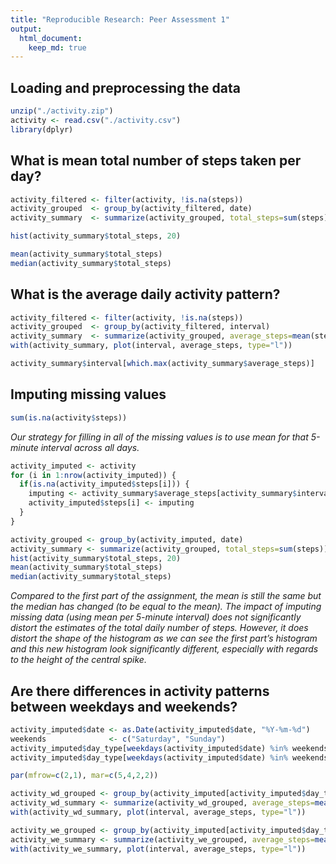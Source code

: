 ```yaml
---
title: "Reproducible Research: Peer Assessment 1"
output: 
  html_document:
    keep_md: true
---
```


## Loading and preprocessing the data

```r
unzip("./activity.zip")
activity <- read.csv("./activity.csv")
library(dplyr)
```

## What is mean total number of steps taken per day?

```r
activity_filtered <- filter(activity, !is.na(steps))
activity_grouped  <- group_by(activity_filtered, date)
activity_summary  <- summarize(activity_grouped, total_steps=sum(steps))
```

```r
hist(activity_summary$total_steps, 20)
```

```r
mean(activity_summary$total_steps)
median(activity_summary$total_steps)
```

## What is the average daily activity pattern?

```r
activity_filtered <- filter(activity, !is.na(steps))
activity_grouped  <- group_by(activity_filtered, interval)
activity_summary  <- summarize(activity_grouped, average_steps=mean(steps))
with(activity_summary, plot(interval, average_steps, type="l"))
```

```r
activity_summary$interval[which.max(activity_summary$average_steps)]
```

## Imputing missing values

```r
sum(is.na(activity$steps))
```

*Our strategy for filling in all of the missing values is to use mean for that 5-minute interval across all days.*

```r
activity_imputed <- activity
for (i in 1:nrow(activity_imputed)) {
  if(is.na(activity_imputed$steps[i])) {
    imputing <- activity_summary$average_steps[activity_summary$interval==activity_imputed$interval[i]]
    activity_imputed$steps[i] <- imputing
  }
}
```

```r
activity_grouped <- group_by(activity_imputed, date)
activity_summary <- summarize(activity_grouped, total_steps=sum(steps))
hist(activity_summary$total_steps, 20)
mean(activity_summary$total_steps)
median(activity_summary$total_steps)
```

*Compared to the first part of the assignment, the mean is still the same but the median has changed (to be equal to the mean). The impact of imputing missing data (using mean per 5-minute interval) does not significantly distort the estimates of the total daily number of steps. However, it does distort the shape of the histogram as we can see the first part's histogram and this new histogram look significantly different, especially with regards to the height of the central spike.*

## Are there differences in activity patterns between weekdays and weekends?

```r
activity_imputed$date <- as.Date(activity_imputed$date, "%Y-%m-%d")
weekends              <- c("Saturday", "Sunday")
activity_imputed$day_type[weekdays(activity_imputed$date) %in% weekends == FALSE] <- "weekday"
activity_imputed$day_type[weekdays(activity_imputed$date) %in% weekends == TRUE]  <- "weekend"

par(mfrow=c(2,1), mar=c(5,4,2,2))

activity_wd_grouped <- group_by(activity_imputed[activity_imputed$day_type=="weekday",], interval)
activity_wd_summary <- summarize(activity_wd_grouped, average_steps=mean(steps))
with(activity_wd_summary, plot(interval, average_steps, type="l"))

activity_we_grouped <- group_by(activity_imputed[activity_imputed$day_type=="weekend",], interval)
activity_we_summary <- summarize(activity_we_grouped, average_steps=mean(steps))
with(activity_we_summary, plot(interval, average_steps, type="l"))
```